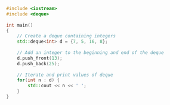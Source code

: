 ```cpp title='Initialize the queue, add values and print the contents'
#include <iostream>
#include <deque>
 
int main()
{
    // Create a deque containing integers
    std::deque<int> d = {7, 5, 16, 8};
 
    // Add an integer to the beginning and end of the deque
    d.push_front(13);
    d.push_back(25);
 
    // Iterate and print values of deque
    for(int n : d) {
        std::cout << n << ' ';
    }
}
```
